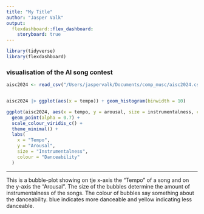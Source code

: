 ```yaml
---
title: "My Title"
author: "Jasper Valk"
output: 
  flexdashboard::flex_dashboard:
    storyboard: true
---
```


```r
library(tidyverse)
library(flexdashboard)
```

### visualisation of the AI song contest

```r
aisc2024 <- read_csv("/Users/jaspervalk/Documents/comp_musc/aisc2024.csv")


aisc2024 |> ggplot(aes(x = tempo)) + geom_histogram(binwidth = 10)

```
```r

ggplot(aisc2024, aes(x = tempo, y = arousal, size = instrumentalness, colour = danceability)) +
  geom_point(alpha = 0.7) +  
  scale_colour_viridis_c() +  
  theme_minimal() +          
  labs(
    x = "Tempo",
    y = "Arousal",
    size = "Instrumentalness",
    colour = "Danceability"
  )


```

***

This is a bubble-plot showing on tje x-axis the "Tempo" of a song and on the y-axis the "Arousal". The size of the bubbles determine the amount of instrumentalness of the songs. The colour of bubbles say something about the danceability. blue indicates more danceable and yellow indicating less danceable.

